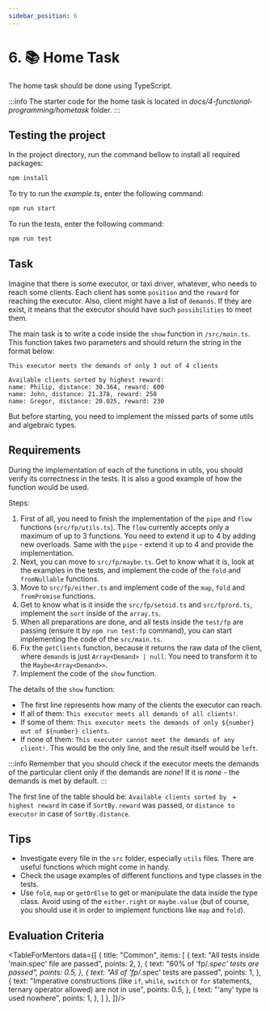 ```yaml
---
sidebar_position: 6
---
```


# 6. 📚 Home Task

The home task should be done using TypeScript.

:::info
The starter code for the home task is located in _docs/4-functional-programming/hometask_ folder.
:::

## Testing the project

In the project directory, run the command bellow to install all required packages:

```bash
npm install
```

To try to run the _example.ts_, enter the following command:

```bash
npm run start
```

To run the tests, enter the following command:

```bash
npm run test
```

## Task

Imagine that there is some executor, or taxi driver, whatever, who needs to reach some clients. Each client has some `position` and the `reward` for reaching the executor. Also, client might have a list of `demands`. If they are exist, it means that the executor should have such `possibilities` to meet them.

The main task is to write a code inside the `show` function in `/src/main.ts`. This function takes two parameters and should return the string in the format below:

```
This executor meets the demands of only 3 out of 4 clients

Available clients sorted by highest reward:
name: Philip, distance: 30.364, reward: 600
name: John, distance: 21.378, reward: 250
name: Gregor, distance: 20.025, reward: 230
```

But before starting, you need to implement the missed parts of some utils and algebraic types.

## Requirements

During the implementation of each of the functions in utils, you should verify its correctness in the tests. It is also a good example of how the function would be used.

Steps:

1. First of all, you need to finish the implementation of the `pipe` and `flow` functions (`src/fp/utils.ts`). The `flow` currently accepts only a maximum of up to 3 functions. You need to extend it up to 4 by adding new overloads. Same with the `pipe` - extend it up to 4 and provide the implementation.
2. Next, you can move to `src/fp/maybe.ts`. Get to know what it is, look at the examples in the tests, and implement the code of the `fold` and `fromNullable` functions.
3. Move to `src/fp/either.ts` and implement code of the `map`, `fold` and `fromPromise` functions.
4. Get to know what is it inside the `src/fp/setoid.ts` and `src/fp/ord.ts`, implement the `sort` inside of the `array.ts`.
5. When all preparations are done, and all tests inside the `test/fp` are passing (ensure it by `npm run test:fp` command), you can start implementing the code of the `src/main.ts`.
6. Fix the `getClients` function, because it returns the raw data of the client, where `demands` is just `Array<Demand> | null`. You need to transform it to the `Maybe<Array<Demand>>`.
7. Implement the code of the `show` function.

The details of the `show` function:

- The first line represents how many of the clients the executor can reach.
- If all of them: `This executor meets all demands of all clients!`.
- If some of them: `This executor meets the demands of only ${number} out of ${number} clients`.
- If none of them: `This executor cannot meet the demands of any client!`. This would be the only line, and the result itself would be `left`.

:::info
Remember that you should check if the executor meets the demands of the particular client only if the demands are _none_! If it is _none_ - the demands is met by default.
:::

The first line of the table should be:
`Available clients sorted by ` + `highest reward` in case if `SortBy.reward` was passed, or `distance to executor` in case of `SortBy.distance`.

## Tips

* Investigate every file in the `src` folder, especially `utils` files. There are useful functions which might come in handy.
* Check the usage examples of different functions and type classes in the tests.
* Use `fold`, `map` or `getOrElse` to get or manipulate the data inside the type class. Avoid using of the `either.right` or `maybe.value` (but of course, you should use it in order to implement functions like `map` and `fold`).

## Evaluation Criteria

<TableForMentors data={[
  {
    title: "Common",
    items: [
      {
        text: "All tests inside 'main.spec' file are passed",
        points: 2,
      },
      {
        text: "60% of 'fp/*.spec' tests are passed",
        points: 0.5,
      },
      {
        text: "All of 'fp/*.spec' tests are passed",
        points: 1,
      },
      {
        text: "Imperative constructions (like `if`, `while`, `switch` or `for` statements, ternary operator allowed) are not in use",
        points: 0.5,
      },
      {
        text: "'any' type is used nowhere",
        points: 1,
      },
    ]
  },
]}/>
